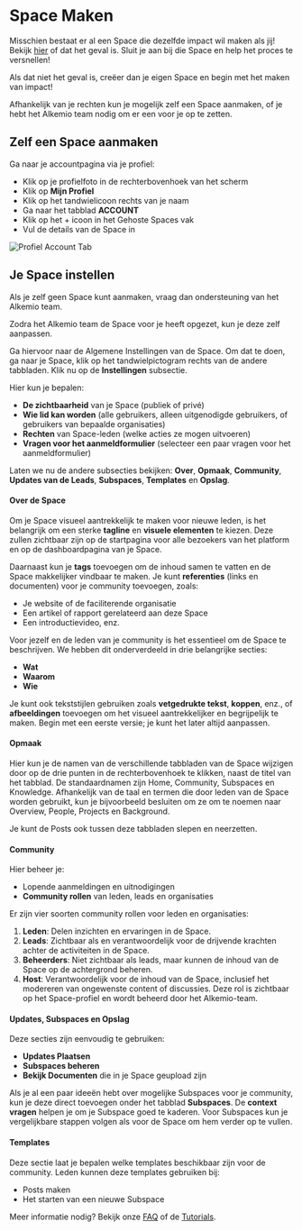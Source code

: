 # Space Maken

Misschien bestaat er al een Space die dezelfde impact wil maken als jij! Bekijk [hier](https://alkem.io/spaces) of dat het geval is.
Sluit je aan bij die Space en help het proces te versnellen!

Als dat niet het geval is, creëer dan je eigen Space en begin met het maken van impact!

Afhankelijk van je rechten kun je mogelijk zelf een Space aanmaken, of je hebt het Alkemio team nodig om er een voor je op te zetten.

## Zelf een Space aanmaken

Ga naar je accountpagina via je profiel:

- Klik op je profielfoto in de rechterbovenhoek van het scherm
- Klik op **Mijn Profiel**
- Klik op het tandwielicoon rechts van je naam
- Ga naar het tabblad **ACCOUNT**
- Klik op het + icoon in het Gehoste Spaces vak
- Vul de details van de Space in

![Profiel Account Tab](/profile-account-tab.png)

## Je Space instellen

Als je zelf geen Space kunt aanmaken, vraag dan ondersteuning van het Alkemio team.

Zodra het Alkemio team de Space voor je heeft opgezet, kun je deze zelf aanpassen. 

Ga hiervoor naar de Algemene Instellingen van de Space. Om dat te doen, ga naar je Space, klik op het tandwielpictogram rechts van de andere tabbladen. Klik nu op de **Instellingen** subsectie.

Hier kun je bepalen:

- **De zichtbaarheid** van je Space (publiek of privé)
- **Wie lid kan worden** (alle gebruikers, alleen uitgenodigde gebruikers, of gebruikers van bepaalde organisaties)
- **Rechten** van Space-leden (welke acties ze mogen uitvoeren)
- **Vragen voor het aanmeldformulier** (selecteer een paar vragen voor het aanmeldformulier)

Laten we nu de andere subsecties bekijken: **Over**, **Opmaak**, **Community**, **Updates van de Leads**, **Subspaces**, **Templates** en **Opslag**.

#### Over de Space

Om je Space visueel aantrekkelijk te maken voor nieuwe leden, is het belangrijk om een sterke **tagline** en **visuele elementen** te kiezen. 
Deze zullen zichtbaar zijn op de startpagina voor alle bezoekers van het platform en op de dashboardpagina van je Space.

Daarnaast kun je **tags** toevoegen om de inhoud samen te vatten en de Space makkelijker vindbaar te maken. 
Je kunt **referenties** (links en documenten) voor je community toevoegen, zoals:

- Je website of de faciliterende organisatie
- Een artikel of rapport gerelateerd aan deze Space
- Een introductievideo, enz.

Voor jezelf en de leden van je community is het essentieel om de Space te beschrijven. We hebben dit onderverdeeld in drie belangrijke secties:

- **Wat**
- **Waarom**
- **Wie**

Je kunt ook tekststijlen gebruiken zoals **vetgedrukte tekst**, **koppen**, enz., of **afbeeldingen** toevoegen om het visueel aantrekkelijker en begrijpelijk te maken. 
Begin met een eerste versie; je kunt het later altijd aanpassen.

#### Opmaak

Hier kun je de namen van de verschillende tabbladen van de Space wijzigen door op de drie punten in de rechterbovenhoek te klikken, naast de titel van het tabblad.
De standaardnamen zijn Home, Community, Subspaces en Knowledge. 
Afhankelijk van de taal en termen die door leden van de Space worden gebruikt, kun je bijvoorbeeld besluiten om ze om te noemen naar  Overview, People, Projects en Background. 

Je kunt de Posts ook tussen deze tabbladen slepen en neerzetten.

#### Community

Hier beheer je:

- Lopende aanmeldingen en uitnodigingen
- **Community rollen** van leden, leads en organisaties

Er zijn vier soorten community rollen voor leden en organisaties:

1. **Leden**: Delen inzichten en ervaringen in de Space.
2. **Leads**: Zichtbaar als en verantwoordelijk voor de drijvende krachten achter de activiteiten in de Space.
3. **Beheerders**: Niet zichtbaar als leads, maar kunnen de inhoud van de Space op de achtergrond beheren.
4. **Host**: Verantwoordelijk voor de inhoud van de Space, inclusief het modereren van ongewenste content of discussies. Deze rol is zichtbaar op het Space-profiel en wordt beheerd door het Alkemio-team.

#### Updates, Subspaces en Opslag

Deze secties zijn eenvoudig te gebruiken:

- **Updates Plaatsen**
- **Subspaces beheren**
- **Bekijk Documenten** die in je Space geupload zijn

Als je al een paar ideeën hebt over mogelijke Subspaces voor je community, kun je deze direct toevoegen onder het tabblad **Subspaces**. De **context vragen** helpen je om je Subspace goed te kaderen. Voor Subspaces kun je vergelijkbare stappen volgen als voor de Space om hem verder op te vullen.

#### Templates

Deze sectie laat je bepalen welke templates beschikbaar zijn voor de community. Leden kunnen deze templates gebruiken bij:

- Posts maken
- Het starten van een nieuwe Subspace

Meer informatie nodig? Bekijk onze [FAQ](/faq) of de [Tutorials](/how-to/tutorials).
